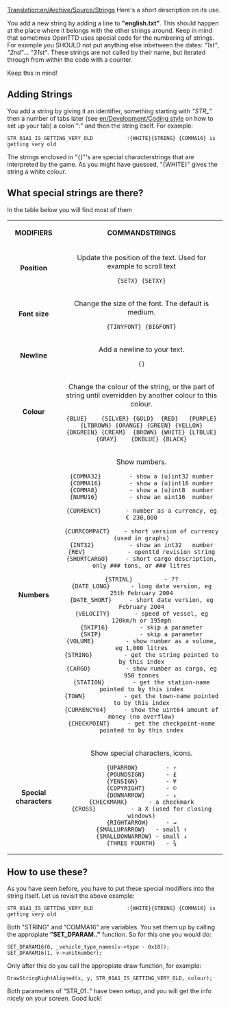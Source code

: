 [[Translation:en/Archive/Source/Strings]]
Here's a short description on its use.

You add a new string by adding a line to '''"english.txt"'''. This should happen at the place where it belongs with the other strings around. Keep in mind that sometimes OpenTTD uses special code for the numbering of strings. For example you SHOULD not put anything else inbetween the dates: ''"1st"'', ''"2nd"''... ''"31st"''. These strings are not called by their name, but iterated through from within the code with a counter. <warning>Keep this in mind!</warning>

==Adding Strings==
You add a string by giving it an identifier, something starting with ''"STR_"'' then a number of tabs later (see [[en/Development/Coding style]] on how to set up your tab) a colon ":" and then the string itself. For example:
<pre>STR_01A1_IS_GETTING_VERY_OLD			:{WHITE}{STRING} {COMMA16} is getting very old</pre>
The strings enclosed in "{}"'s are special characterstrings that are interpreted by the game. As you might have guessed, "{WHITE}" gives the string a white colour.

==What special strings are there?==
In the table below you will find most of them
{|
|align=center | '''MODIFIERS''' ||align=center | '''COMMANDSTRINGS'''
|-
| '''Position''' || Update the position of the text. Used for example to scroll text<pre>{SETX} {SETXY}</pre>
|-
| '''Font size''' || Change the size of the font. The default is medium.<pre>{TINYFONT} {BIGFONT}</pre>
|-
| '''Newline''' || Add a newline to your text.<pre>{}</pre>
|-
| '''Colour''' || Change the colour of the string, or the part of string until overridden by another colour to this colour.<pre>{BLUE}    {SILVER} {GOLD}  {RED}   {PURPLE} {LTBROWN} {ORANGE} {GREEN} {YELLOW}
{DKGREEN} {CREAM}  {BROWN} {WHITE} {LTBLUE} {GRAY}    {DKBLUE} {BLACK}</pre>
|-
| '''Numbers''' || Show numbers.
<pre>
{COMMA32}        - show a (u)int32 number
{COMMA16}        - show a (u)int16 number
{COMMA8}         - show a (u)int8  number
{NUMU16}         - show an uint16  number

{CURRENCY}       - number as a currency, eg € 230,000

{CURRCOMPACT}    - short version of currency (used in graphs)
{INT32}          - show an int32   number
{REV}            - openttd revision string
{SHORTCARGO}     - short cargo description, only ### tons, or ### litres

{STRINL}         - ??
{DATE_LONG}      - long date version, eg 25th February 2004
{DATE_SHORT}     - short date version, eg February 2004
{VELOCITY}       - speed of vessel, eg 120km/h or 195mph
{SKIP16}         - skip a parameter
{SKIP}           - skip a parameter
{VOLUME}         - show number as a volume, eg 1,000 litres
{STRING}         - get the string pointed to by this index
{CARGO}          - show number as cargo, eg 950 tonnes
{STATION}        - get the station-name pointed to by this index
{TOWN}           - get the town-name pointed to by this index
{CURRENCY64}     - show the uint64 amount of money (no overflow)
{CHECKPOINT}     - get the checkpoint-name pointed to by this index
</pre>
|-
| '''Special characters''' || Show special characters, icons.
<pre>
{UPARROW}        - ↑
{POUNDSIGN}      - £
{YENSIGN}        - ¥
{COPYRIGHT}      - ©
{DOWNARROW}      - ↓
{CHECKMARK}      - a checkmark
{CROSS}          - a X (used for closing windows)
{RIGHTARROW}     - →
{SMALLUPARROW}   - small ↑
{SMALLDOWNARROW} - small ↓
{THREE_FOURTH}   - ¾
</pre>
|}

==How to use these?==
As you have seen before, you have to put these special modifiers into the string itself. Let us revisit the above example:
<pre>STR_01A1_IS_GETTING_VERY_OLD			:{WHITE}{STRING} {COMMA16} is getting very old</pre>
Both "STRING" and "COMMA16" are variables. You set them up by calling the appropiate '''"SET_DPARAM.."''' function. So for this one you would do:
<pre>SET_DPARAM16(0, _vehicle_type_names[v->type - 0x10]);
SET_DPARAM16(1, v->unitnumber);</pre>
Only after this do you call the appropiate draw function, for example:
<pre>DrawStringRightAligned(x, y, STR_01A1_IS_GETTING_VERY_OLD, colour);</pre>
Both parameters of "STR_01.." have been setup, and you will get the info nicely on your screen. Good luck!